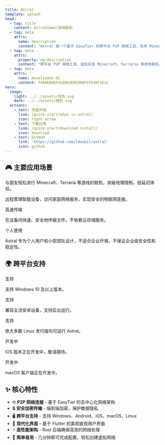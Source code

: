 ```yaml
---
title: Astral
template: splash
head:
  - tag: title
    content: AstralGame|游戏联机
  - tag: meta
    attrs:
      name: description
      content: "Astral 是一个基于 EasyTier 的跨平台 P2P 网络工具，支持 Minecraft、Terraria 等游戏联机，智能家居远程管理，文件快速共享。提供端到端加密传输，简单易用的现代化界面，几分钟即可完成配置，突破地理限制享受低延迟网络体验。"
  - tag: meta
    attrs:
      property: og:description
      content: "跨平台 P2P 网络工具，轻松实现 Minecraft、Terraria 等游戏联机，突破地理限制，低延迟体验。"
  - tag: meta
    attrs:
      name: msvalidate.01
      content: F4A0EB96F45EB42EDE966F47E40F3E1C
hero:
  image:
    light: ../../assets/亮色.svg
    dark: ../../assets/暗色.svg
  actions:
    - text: 快速开始
      link: /quick-start/what-is-astral/
      icon: right-arrow
    - text: 下载应用
      link: /quick-start/download-install/
      icon: download
    - text: GitHub
      link: 'https://github.com/ldoubil/astral'
      icon: github
---
```



## 🎮 主要应用场景
<CardGrid>
    <Card title="🎮 游戏联机">
        <p>
            与朋友轻松进行 Minecraft、Terraria 等游戏的联机，突破地理限制，低延迟体验。
        </p>
    </Card>
    <Card title="🏠 智能家居">
        <p>
            远程管理智能设备，访问家庭网络服务，实现安全的物联网连接。
        </p>
    </Card>
    <Card title="📁 文件共享">
        <span class="platform-tag supported">高速传输</span>
        <p>
            在设备间快速、安全地传输文件，不依赖云存储服务。
        </p>
    </Card>
    <Card title="⚠️ 使用须知">
        <span class="platform-tag developing">个人使用</span>
        <p>
            Astral 专为个人用户和小型团队设计，不适合企业环境，不保证企业级安全性和稳定性。
        </p>
    </Card>
</CardGrid>

## 🌍 跨平台支持

<CardGrid>
    <Card title="Windows">
        <span class="platform-tag supported">支持</span>
        <p>
            支持 Windows 10 及以上版本。
        </p>
    </Card>
    <Card title="安卓">
        <span class="platform-tag supported">支持</span>
        <p>
           兼容主流安卓设备，支持后台运行。
        </p>
    </Card>
        <Card title="Linux">
        <span class="platform-tag developing">支持</span>
        <p>
            绝大多数 Linux 发行版均可运行 Astral。
        </p>
    </Card>
    <Card title="iOS">
        <span class="platform-tag developing">开发中</span>
        <p>
            iOS 版本正在开发中，敬请期待。
        </p>
    </Card>
    <Card title="macOS">
        <span class="platform-tag developing">开发中</span>
        <p>
            macOS 客户端正在开发中。
        </p>
    </Card>
</CardGrid>

## ✨ 核心特性

- 🌐 **P2P 网络连接** - 基于 EasyTier 的去中心化网络架构
- 🔒 **安全加密传输** - 端到端加密，保护数据隐私
- 🖥️ **跨平台支持** - 支持 Windows、Android、iOS、macOS、Linux
- 🎨 **现代化界面** - 基于 Flutter 的美观直观用户界面
- ⚡ **高性能架构** - Rust 后端确保高效的网络处理
- 🔧 **简单易用** - 几分钟即可完成配置，轻松创建虚拟网络

<VisitorCounterCard name="astral-home" title="Astral首页" />
